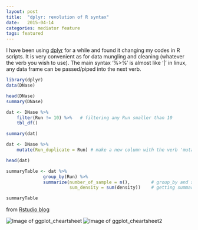 ```yaml
---
layout: post
title:  "dplyr: revolution of R syntax"
date:   2015-04-14
categories: mediator feature
tags: featured
---
```


I have been using [dplyr](https://github.com/hadley/dplyr) for a while and found it changing my codes in R scripts. It is very convenient as for data mungling and cleaning (whatever the verb you wish to use). The main syntax '%>%' is almost like '|' in linux, any data frame can be passed/piped into the next verb.

```r
library(dplyr)
data(DNase)

head(DNase)
summary(DNase)

dat <- DNase %>% 
	filter(Run != 10) %>%   # filtering any Run smaller than 10
  	tbl_df()

summary(dat)

dat <- DNase %>%
	mutate(Run_duplicate = Run) # make a new column with the verb 'mutate'

head(dat)

summaryTable <- dat %>% 
              group_by(Run) %>% 
              summarize(number_of_sample = n(),        # group_by and summarize can be very useful for
                        sum_density = sum(density))    # getting summary statistics for different categories	

summaryTable
```

from [Rstudio blog](http://www.rstudio.com/wp-content/uploads/2015/02/data-wrangling-cheatsheet.pdf) 


![Image of ggplot_cheartsheet](https://raw.githubusercontent.com/wckdouglas/wckdouglas.github.io/master/assets/article_images/dplyrCheatSheet/dplyr.0.png)
![Image of ggplot_cheartsheet2](https://raw.githubusercontent.com/wckdouglas/wckdouglas.github.io/master/assets/article_images/dplyrCheatSheet/dplyr.1.png)
